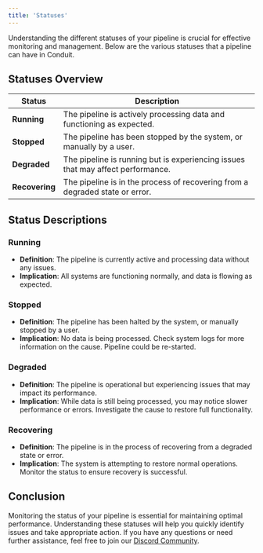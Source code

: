 ```yaml
---
title: 'Statuses'
---
```


Understanding the different statuses of your pipeline is crucial for effective monitoring and management. Below are the various statuses that a pipeline can have in Conduit.

## Statuses Overview

| Status                  | Description                                                                 |
|------------------------|-----------------------------------------------------------------------------|
| **Running**            | The pipeline is actively processing data and functioning as expected.      |
| **Stopped**            | The pipeline has been stopped by the system, or manually by a user. |
| **Degraded**           | The pipeline is running but is experiencing issues that may affect performance. |
| **Recovering**         | The pipeline is in the process of recovering from a degraded state or error. |

## Status Descriptions

### Running
-  **Definition**: The pipeline is currently active and processing data without any issues.
-  **Implication**: All systems are functioning normally, and data is flowing as expected.

### Stopped
-  **Definition**: The pipeline has been halted by the system, or manually stopped by a user.
-  **Implication**: No data is being processed. Check system logs for more information on the cause. Pipeline could be re-started.

### Degraded
-  **Definition**: The pipeline is operational but experiencing issues that may impact its performance.
-  **Implication**: While data is still being processed, you may notice slower performance or errors. Investigate the cause to restore full functionality.

### Recovering
-  **Definition**: The pipeline is in the process of recovering from a degraded state or error.
-  **Implication**: The system is attempting to restore normal operations. Monitor the status to ensure recovery is successful.

## Conclusion

Monitoring the status of your pipeline is essential for maintaining optimal performance. Understanding these statuses will help you quickly identify issues and take appropriate action. If you have any questions or need further assistance, feel free to join our [Discord Community](https://discord.meroxa.com/).
